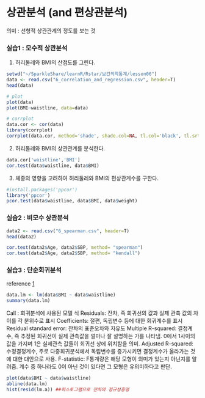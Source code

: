 상관분석 (and 편상관분석)
=======================================================

의미 : 선형적 상관관계의 정도를 보는 것

### 실습1 : 모수적 상관분석

1) 허리둘레와 BMI의 산점도를 그린다.

```r
setwd("~/SparkleShare/learnR/Rstar/보건의학통계/lesson06")
data <- read.csv("6_correlation_and_regression.csv", header=T)
head(data)
```

```r
# plot
plot(data)
plot(BMI~waistline, data=data)

# corrplot
data.cor <- cor(data)
library(corrplot)
corrplot(data.cor, method='shade', shade.col=NA, tl.col='black', tl.srt=45, order='hclust')
```

2) 허리둘레와 BMI의 상관관계를 분석한다. 

```r
data.cor['waistline','BMI']
cor.test(data$waistline, data$BMI)
```

3) 체중의 영향을 고려하여 허리둘레와 BMI의 편상관계수를 구한다. 

```r
#install.packages('ppcor')
library('ppcor')
pcor.test(data$waistline, data$BMI, data$weight)
```

### 실습2 : 비모수 상관분석
```r
data2 <- read.csv("6_spearman.csv", header=T)
head(data2)

cor.test(data2$Age, data2$SBP, method= "spearman")
cor.test(data2$Age, data2$SBP, method= "kendall")
```


### 실습3 : 단순회귀분석

reference
[1](http://analyticsstory.com/98)

```r
data.lm <- lm(data$BMI ~ data$waistline)
summary(data.lm)
```

Call : 회귀분석에 사용된 모델 식
Residuals: 잔차, 즉 회귀선의 값과 실제 관측 값의 차이를 각 분위수로 표시
Coefficients: 절편, 독립변수 등에 대한 회귀계수를 표시
Residual standard error: 잔차의 표준오차와 자유도
Multiple R-squared: 결정계수, 즉 추정된 회귀선이 실제 관측값을 얼마나 잘 설명하는 가를 나타냄. 0에서 1사이의 값을 가지며 1은 실제관측 값들이 회귀선 상에 위치함을 의미.
Adjusted R-squared: 수정결정계수, 주로 다중회귀분석에서 독립변수를 증가시키면 결정계수가 올라가는 것에 대한 대안으로 사용.
F-statistic: F통계량은 해당 모형이 의미가 있는지 아닌지를 알려줌. 계수 중 하나라도 0이 아닌 것이 있다면 그 모형은 유의미하다고 판단.

```r
plot(data$BMI ~ data$waistline)
abline(data.lm)
hist(resid(lm.a)) ##히스토그램으로 잔차의 정규성증명
```


